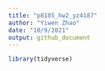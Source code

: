 ```yaml
---
title: "p8105_hw2_yz4187"
author: "Yiwen Zhao"
date: "10/9/2021"
output: github_document
---
```


```r
library(tidyverse)
```

